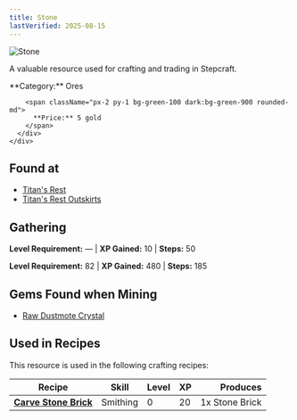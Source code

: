 ```yaml
---
title: Stone
lastVerified: 2025-08-15
---
```


<div className="flex items-start gap-6 mb-8">
  <div className="flex-shrink-0">
    <img src="/assets/resources/mining/stone_2.png" alt="Stone" className="w-24 h-24 border rounded-lg" />
  </div>
  <div className="flex-1">
    <div className="space-y-2">
      <p className="text-lg text-muted-foreground">A valuable resource used for crafting and trading in Stepcraft.</p>
      <div className="flex flex-wrap gap-4 text-sm">
        <span className="px-2 py-1 bg-blue-100 dark:bg-blue-900 rounded-md">
          **Category:** Ores
        </span>
        
        <span className="px-2 py-1 bg-green-100 dark:bg-green-900 rounded-md">
          **Price:** 5 gold
        </span>
      </div>
    </div>
  </div>
</div>

## Found at

- [Titan's Rest](/docs/map/individual/titans_rest)
- [Titan's Rest Outskirts](/docs/map/individual/titans_rest_outskirts)

## Gathering

**Level Requirement:** — | **XP Gained:** 10 | **Steps:** 50


**Level Requirement:** 82 | **XP Gained:** 480 | **Steps:** 185

## Gems Found when Mining

- [Raw Dustmote Crystal](/docs/resources/individual/dustmote_crystal_raw)

## Used in Recipes

This resource is used in the following crafting recipes:

| Recipe                                                          | Skill    | Level | XP  |       Produces |
| --------------------------------------------------------------- | -------- | ----- | --- | -------------: |
| **[Carve Stone Brick](/docs/resources/individual/stone_brick)** | Smithing | 0     | 20  | 1x Stone Brick |
